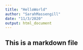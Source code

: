 ---
title: "HelloWorld"
author: "SarahMassengill"
date: "11/3/2020"
output: html_document
---

## This is a markdown file
